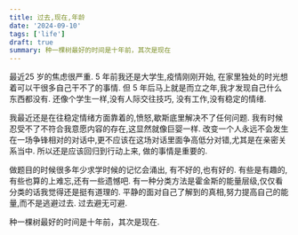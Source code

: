 ```yaml
---
title: 过去,现在,年龄
date: '2024-09-10'
tags: ['life']
draft: true
summary: 种一棵树最好的时间是十年前，其次是现在
---
```


最近25 岁的焦虑很严重. 5 年前我还是大学生,疫情刚刚开始, 在家里独处的时光想着可以干很多自己干不了的事情. 但 5 年后马上就是而立之年,我才发现自己什么东西都没有. 还像个学生一样,没有人际交往技巧, 没有工作,没有稳定的情绪.

我最近还是在往稳定情绪方面靠着的,愤怒,歇斯底里解决不了任何问题. 我有时候忍受不了不符合我意愿内容的存在,这显然就像巨婴一样. 改变一个人永远不会发生在一场争锋相对的对话中,更不应该在这场对话里面争高低分对错,尤其是在亲密关系当中. 所以还是应该回归到行动上来, 做的事情是重要的.

做题目的时候很多年少求学时候的记忆会涌出, 有不好的,也有好的. 有些是有趣的,有些也算的上难忘,还有一些遗憾吧. 有一种分类方法是霍金斯的能量层级,仅仅看分类的话我觉得还是挺有道理的. 平静的面对自己了解到的真相,努力提高自己的能量,而不是逃避过去. 过去避无可避.

种一棵树最好的时间是十年前，其次是现在.
